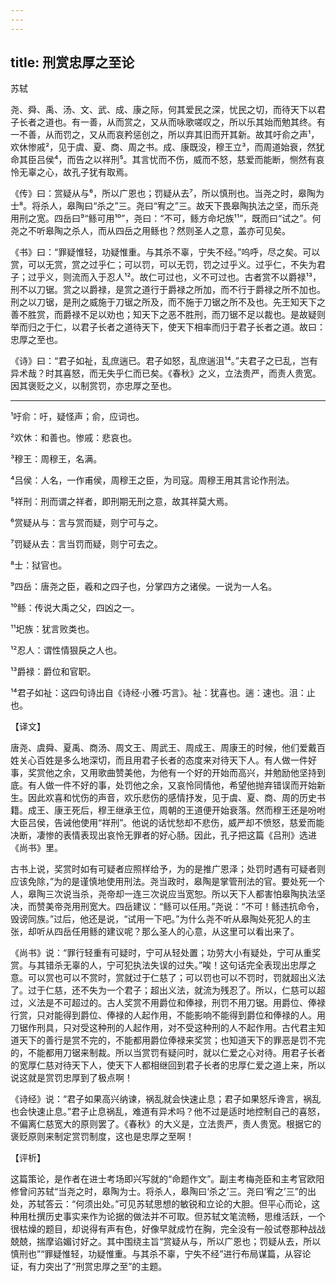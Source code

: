 ```yaml
---
---
---
```

title: 刑赏忠厚之至论
---




苏轼

尧、舜、禹、汤、文、武、成、康之际，何其爱民之深，忧民之切，而待天下以君子长者之道也。有一善，从而赏之，又从而咏歌嗟叹之，所以乐其始而勉其终。有一不善，从而罚之，又从而哀矜惩创之，所以弃其旧而开其新。故其吁俞之声¹，欢休惨戚²，见于虞、夏、商、周之书。成、康既没，穆王立³，而周道始衰，然犹命其臣吕侯⁴，而告之以祥刑⁵。其言忧而不伤，威而不怒，慈爱而能断，恻然有哀怜无辜之心，故孔子犹有取焉。

《传》曰：赏疑从与⁶，所以广恩也；罚疑从去⁷，所以慎刑也。当尧之时，皋陶为士⁸。将杀人，皋陶曰“杀之”三。尧曰“宥之”三。故天下畏皋陶执法之坚，而乐尧用刑之宽。四岳曰⁹“鲧可用¹⁰”，尧曰：“不可，鲧方命圮族¹¹”，既而曰“试之”。何尧之不听皋陶之杀人，而从四岳之用鲧也？然则圣人之意，盖亦可见矣。

《书》曰：“罪疑惟轻，功疑惟重。与其杀不辜，宁失不经。”呜呼，尽之矣。可以赏，可以无赏，赏之过乎仁；可以罚，可以无罚，罚之过乎义。过乎仁，不失为君子；过乎义，则流而入于忍人¹²。故仁可过也，义不可过也。古者赏不以爵禄¹³，刑不以刀锯。赏之以爵禄，是赏之道行于爵禄之所加，而不行于爵禄之所不加也。刑之以刀锯，是刑之威施于刀锯之所及，而不施于刀锯之所不及也。先王知天下之善不胜赏，而爵禄不足以劝也；知天下之恶不胜刑，而刀锯不足以裁也。是故疑则举而归之于仁，以君子长者之道待天下，使天下相率而归于君子长者之道。故曰：忠厚之至也。

《诗》曰：“君子如祉，乱庶遄已。君子如怒，乱庶遄沮¹⁴。”夫君子之已乱，岂有异术哉？时其喜怒，而无失乎仁而已矣。《春秋》之义，立法贵严，而责人贵宽。因其褒贬之义，以制赏罚，亦忠厚之至也。



***



¹吁俞：吁，疑怪声；俞，应词也。

²欢休：和善也。惨戚：悲哀也。

³穆王：周穆王，名满。

⁴吕侯：人名，一作甫侯，周穆王之臣，为司寇。周穆王用其言论作刑法。

⁵祥刑：刑而谓之祥者，即刑期无刑之意，故其祥莫大焉。

⁶赏疑从与：言与赏而疑，则宁可与之。

⁷罚疑从去：言当罚而疑，则宁可去之。

⁸士：狱官也。

⁹四岳：唐尧之臣，羲和之四子也，分掌四方之诸侯。一说为一人名。

¹⁰鲧：传说大禹之父，四凶之一。

¹¹圯族：犹言败类也。

¹²忍人：谓性情狠戾之人也。

¹³爵禄：爵位和官职。

¹⁴君子如祉：这四句诗出自《诗经·小雅·巧言》。祉：犹喜也。遄：速也。沮：止也。

【译文】

唐尧、虞舜、夏禹、商汤、周文王、周武王、周成王、周康王的时候，他们爱戴百姓关心百姓是多么地深切，而且用君子长者的态度来对待天下人。有人做一件好事，奖赏他之余，又用歌曲赞美他，为他有一个好的开始而高兴，并勉励他坚持到底。有人做一件不好的事，处罚他之余，又哀怜同情他，希望他抛弃错误而开始新生。因此欢喜和忧伤的声音，欢乐悲伤的感情抒发，见于虞、夏、商、周的历史书籍。成王、康王死后，穆王继承王位，周朝的王道便开始衰落。然而穆王还是吩咐大臣吕侯，告诫他使用“祥刑”。他说的话忧愁却不悲伤，威严却不愤怒，慈爱而能决断，凄惨的表情表现出哀怜无罪者的好心肠。因此，孔子把这篇《吕刑》选进《尚书》里。

古书上说，奖赏时如有可疑者应照样给予，为的是推广恩泽；处罚时遇有可疑者则应该免除，”为的是谨慎地使用刑法。尧当政时，皋陶是掌管刑法的官。要处死一个人，皋陶三次说当杀，尧帝却一连三次说应当宽恕。所以天下人都害怕皋陶执法坚决，而赞美帝尧用刑宽大。四岳建议：“鲧可以任用。”尧说：“不可！鲧违抗命令，毁谤同族。”过后，他还是说，“试用一下吧。”为什么尧不听从皋陶处死犯人的主张，却听从四岳任用鲧的建议呢？那么圣人的心意，从这里可以看出来了。

《尚书》说：“罪行轻重有可疑时，宁可从轻处置；功劳大小有疑处，宁可从重奖赏。与其错杀无辜的人，宁可犯执法失误的过失。”唉！这句话完全表现出忠厚之意。可以赏也可以不赏时，赏就过于仁慈了；可以罚也可以不罚时，罚就超出义法了。过于仁慈，还不失为一个君子；超出义法，就流为残忍了。所以，仁慈可以超过，义法是不可超过的。古人奖赏不用爵位和俸禄，刑罚不用刀锯。用爵位、俸禄行赏，只对能得到爵位、俸禄的人起作用，不能影响不能得到爵位和俸禄的人。用刀锯作刑具，只对受这种刑的人起作用，对不受这种刑的人不起作用。古代君主知道天下的善行是赏不完的，不能都用爵位俸禄来奖赏；也知道天下的罪恶是罚不完的，不能都用刀锯来制裁。所以当赏罚有疑问时，就以仁爱之心对待。用君子长者的宽厚仁慈对待天下人，使天下人都相继回到君子长者的忠厚仁爱之道上来，所以说这就是赏罚忠厚到了极点啊！

《诗经》说：“君子如果高兴纳谏，祸乱就会快速止息；君子如果怒斥谗言，祸乱也会快速止息。”君子止息祸乱，难道有异术吗？他不过是适时地控制自己的喜怒，不偏离仁慈宽大的原则罢了。《春秋》的大义是，立法贵严，责人贵宽。根据它的褒贬原则来制定赏罚制度，这也是忠厚之至啊！

【评析】

这篇策论，是作者在进士考场即兴写就的“命题作文”。副主考梅尧臣和主考官欧阳修曾问苏轼“当尧之时，皋陶为士。将杀人，皋陶曰‘杀之’三。尧曰‘宥之’三”的出处，苏轼答云：“何须出处。”可见苏轼思想的敏锐和立论的大胆。但平心而论，这种用杜撰历史事实来作为论据的做法并不可取。但苏轼文笔流畅，思维活跃，一个很枯燥的题目，却说得有声有色，好像早就成竹在胸，完全没有一般试卷那种战战兢兢，揣摩谄媚讨好之。其中围绕主旨“赏疑从与，所以广恩也；罚疑从去，所以慎刑也”“罪疑惟轻，功疑惟重。与其杀不辜，宁失不经”进行布局谋篇，从容论证，有力突出了“刑赏忠厚之至”的主题。